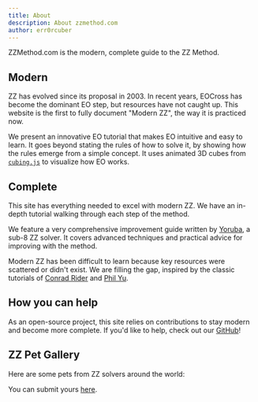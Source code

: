 ```yaml
---
title: About
description: About zzmethod.com
author: err0rcuber
---
```



ZZMethod.com is the modern, complete guide to the ZZ Method.

## Modern

ZZ has evolved since its proposal in 2003. In recent years, EOCross has become the dominant EO step, but resources have not caught up. This website is the first to fully document "Modern ZZ", the way it is practiced now.

We present an innovative EO tutorial that makes EO intuitive and easy to learn. It goes beyond stating the rules of how to solve it, by showing how the rules emerge from a simple concept. It uses animated 3D cubes from [`cubing.js`](https://js.cubing.net/cubing/twisty/) to visualize how EO works.

## Complete

This site has everything needed to excel with modern ZZ. We have an in-depth tutorial walking through each step of the method.

We feature a very comprehensive improvement guide written by [Yoruba](https://youtube.com/@yoruba7807), a sub-8 ZZ solver. It covers advanced techniques and practical advice for improving with the method.

Modern ZZ has been difficult to learn because key resources were scattered or didn't exist. We are filling the gap, inspired by the classic tutorials of [Conrad Rider](http://cube.rider.biz/zz.php) and [Phil Yu](https://youtube.com/playlist?list=PLD9771CF83F13B110).

## How you can help

As an open-source project, this site relies on contributions to stay modern and become more complete. If you'd like to help, check out our [GitHub](https://github.com/ericx20/zz-method-docs)!

## ZZ Pet Gallery

Here are some pets from ZZ solvers around the world:

<PetGallery />

You can submit yours [here](https://forms.gle/6R2gSi1zX2tSknLUA).
